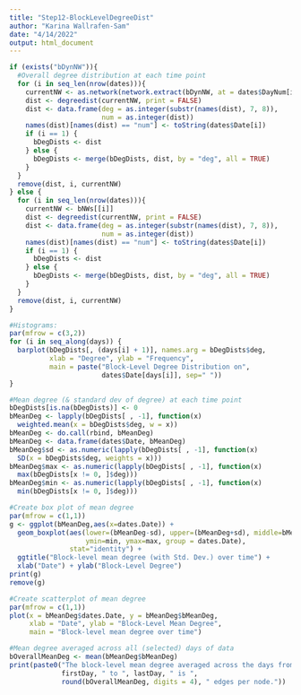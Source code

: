 ```yaml
---
title: "Step12-BlockLevelDegreeDist"
author: "Karina Wallrafen-Sam"
date: "4/14/2022"
output: html_document
---
```


```r
if (exists("bDynNW")){
  #Overall degree distribution at each time point
  for (i in seq_len(nrow(dates))){
    currentNW <- as.network(network.extract(bDynNW, at = dates$DayNum[i]))
    dist <- degreedist(currentNW, print = FALSE)
    dist <- data.frame(deg = as.integer(substr(names(dist), 7, 8)),
                       num = as.integer(dist))
    names(dist)[names(dist) == "num"] <- toString(dates$Date[i])
    if (i == 1) {
      bDegDists <- dist
    } else {
      bDegDists <- merge(bDegDists, dist, by = "deg", all = TRUE)
    }
  }
  remove(dist, i, currentNW)
} else {
  for (i in seq_len(nrow(dates))){
    currentNW <- bNWs[[i]]
    dist <- degreedist(currentNW, print = FALSE)
    dist <- data.frame(deg = as.integer(substr(names(dist), 7, 8)),
                       num = as.integer(dist))
    names(dist)[names(dist) == "num"] <- toString(dates$Date[i])
    if (i == 1) {
      bDegDists <- dist
    } else {
      bDegDists <- merge(bDegDists, dist, by = "deg", all = TRUE)
    }
  }
  remove(dist, i, currentNW)
}

#Histograms:
par(mfrow = c(3,2))
for (i in seq_along(days)) {
  barplot(bDegDists[, (days[i] + 1)], names.arg = bDegDists$deg, 
          xlab = "Degree", ylab = "Frequency", 
          main = paste("Block-Level Degree Distribution on", 
                       dates$Date[days[i]], sep=" "))
}

#Mean degree (& standard dev of degree) at each time point
bDegDists[is.na(bDegDists)] <- 0 
bMeanDeg <- lapply(bDegDists[ , -1], function(x) 
  weighted.mean(x = bDegDists$deg, w = x))
bMeanDeg <- do.call(rbind, bMeanDeg)
bMeanDeg <- data.frame(dates$Date, bMeanDeg)
bMeanDeg$sd <- as.numeric(lapply(bDegDists[ , -1], function(x) 
  SD(x = bDegDists$deg, weights = x)))
bMeanDeg$max <- as.numeric(lapply(bDegDists[ , -1], function(x) 
  max(bDegDists[x != 0, ]$deg)))
bMeanDeg$min <- as.numeric(lapply(bDegDists[ , -1], function(x) 
  min(bDegDists[x != 0, ]$deg)))

#Create box plot of mean degree
par(mfrow = c(1,1))
g <- ggplot(bMeanDeg,aes(x=dates.Date)) + 
  geom_boxplot(aes(lower=(bMeanDeg-sd), upper=(bMeanDeg+sd), middle=bMeanDeg, 
                   ymin=min, ymax=max, group = dates.Date), 
               stat="identity") + 
  ggtitle("Block-level mean degree (with Std. Dev.) over time") +
  xlab("Date") + ylab("Block-Level Degree")
print(g)
remove(g)

#Create scatterplot of mean degree
par(mfrow = c(1,1))
plot(x = bMeanDeg$dates.Date, y = bMeanDeg$bMeanDeg, 
     xlab = "Date", ylab = "Block-Level Mean Degree",
     main = "Block-level mean degree over time")

#Mean degree averaged across all (selected) days of data
bOverallMeanDeg <- mean(bMeanDeg$bMeanDeg)
print(paste0("The block-level mean degree averaged across the days from ", 
             firstDay, " to ", lastDay, " is ", 
             round(bOverallMeanDeg, digits = 4), " edges per node."))

```

